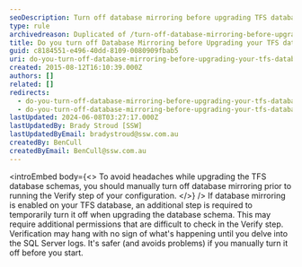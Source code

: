 ```yaml
---
seoDescription: Turn off database mirroring before upgrading TFS databases to ensure a smooth and headache-free process.
type: rule
archivedreason: Duplicated of /turn-off-database-mirroring-before-upgrading-your-tfs-databases
title: Do you turn off Database Mirroring before Upgrading your TFS databases?
guid: c8184551-e496-40dd-8109-0080909fbab5
uri: do-you-turn-off-database-mirroring-before-upgrading-your-tfs-databases1
created: 2015-08-12T16:10:39.000Z
authors: []
related: []
redirects:
  - do-you-turn-off-database-mirroring-before-upgrading-your-tfs-databases
  - do-you-turn-off-database-mirroring-before-upgrading-your-tfs-databases1
lastUpdated: 2024-06-08T03:27:17.000Z
lastUpdatedBy: Brady Stroud [SSW]
lastUpdatedByEmail: bradystroud@ssw.com.au
createdBy: BenCull
createdByEmail: BenCull@ssw.com.au
---
```


<introEmbed
  body={<>
To avoid headaches while upgrading the TFS database schemas, you should manually turn off database mirroring prior to running the Verify step of your configuration.
  </>}
/>
If database mirroring is enabled on your TFS database, an additional step is required to temporarily turn it off when upgrading the database schema. This may require additional permissions that are difficult to check in the Verify step. Verification may hang with no sign of what's happening until you delve into the SQL Server logs. It's safer (and avoids problems) if you manually turn it off before you start.

